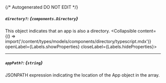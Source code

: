 {/* Autogenerated DO NOT EDIT  */}

##### `directory?`: *{`components.Directory`}*
This object indicates that an app is also a directory.
<Collapsible content={() => import('/content/types/models/components/directory/typescript.mdx')} openLabel={Labels.showProperties} closeLabel={Labels.hideProperties}>
</Collapsible>

---
##### `appPath?`: *{`string`}*
JSONPATH expression indicating the location of the App object in the  array.


